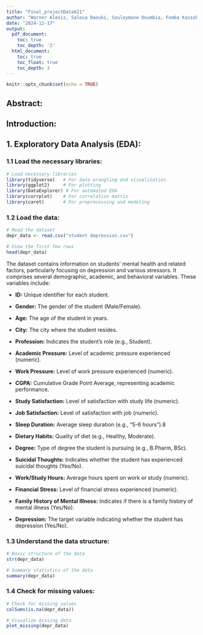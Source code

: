 ```yaml
---
title: "Final_projectData621"
author: "Warner Alexis, Saloua Daouki, Souleymane Doumbia, Fomba Kassoh, Lewris Mota Sanchez"
date: "2024-12-17"
output:
  pdf_document:
    toc: true
    toc_depth: '3'
  html_document:
    toc: true
    toc_float: true
    toc_depth: 3
---
```


```r
knitr::opts_chunk$set(echo = TRUE)
```

## Abstract:

## Introduction:

## 1. Exploratory Data Analysis (EDA):

### 1.1 Load the necessary libraries:

```r
# Load necessary libraries
library(tidyverse)   # For data wrangling and visualization
library(ggplot2)     # For plotting
library(DataExplorer) # For automated EDA
library(corrplot)    # For correlation matrix
library(caret)       # For preprocessing and modeling
```

### 1.2 Load the data:

```r
# Read the dataset
depr_data <- read.csv("student depression.csv")

# View the first few rows
head(depr_data)
```

The dataset contains information on students' mental health and related factors, particularly focusing on depression and various stressors. It comprises several demographic, academic, and behavioral variables. These variables include:

- **ID:** Unique identifier for each student.

- **Gender:** The gender of the student (Male/Female).

- **Age:** The age of the student in years.

- **City:** The city where the student resides.

- **Profession:** Indicates the student's role (e.g., Student).

- **Academic Pressure:** Level of academic pressure experienced (numeric).

- **Work Pressure:** Level of work pressure experienced (numeric).

- **CGPA:** Cumulative Grade Point Average, representing academic performance.

- **Study Satisfaction:** Level of satisfaction with study life (numeric).

- **Job Satisfaction:** Level of satisfaction with job (numeric).

- **Sleep Duration:** Average sleep duration (e.g., "5-6 hours").8

- **Dietary Habits:** Quality of diet (e.g., Healthy, Moderate).

- **Degree:** Type of degree the student is pursuing (e.g., B.Pharm, BSc).

- **Suicidal Thoughts:** Indicates whether the student has experienced suicidal thoughts (Yes/No).

- **Work/Study Hours:** Average hours spent on work or study (numeric).

- **Financial Stress:** Level of financial stress experienced (numeric).

- **Family History of Mental Illness:** Indicates if there is a family history of mental illness (Yes/No).

- **Depression:** The target variable indicating whether the student has depression (Yes/No).


### 1.3 Understand the data structure:


```r
# Basic structure of the data
str(depr_data)
```


```r
# Summary statistics of the data
summary(depr_data)
```

### 1.4 Check for missing values:

```r
# Check for missing values
colSums(is.na(depr_data))
```


```r
# Visualize missing data
plot_missing(depr_data)
```




